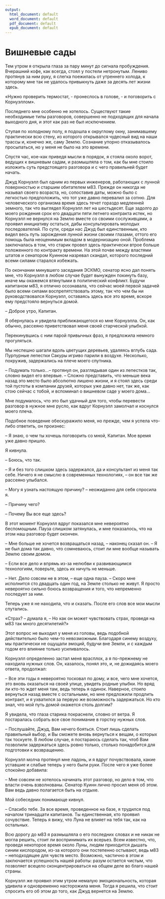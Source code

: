 ```yaml
---
output:
  html_document: default
  word_document: default
  pdf_document: default
  epub_document: default
---
```


# Вишневые сады {#01}

Тем утром я открыла глаза за пару минут до сигнала пробуждения. Вчерашний кофе, как всегда, стоял у постели нетронутым. Лениво протянув за ним руку, я слегка поежилась от утреннего холода, к которому мне так не удалось привыкнуть даже за десять лет жизни здесь.

«Нужно проверить термостат, - пронеслось в голове, - и поговорить с Корнуэллом».

Последнего мне особенно не хотелось. Существуют такие необходимые типы разговоров, совершенно не подходящих для начала выходного дня, и этот как раз не был исключением.

Ступая по холодному полу, я подошла к округлому окну, занимавшему практически всю стену, из которого открывался чудесный вид на наши трассы и, конечно же, саму Землю. Сознание упорно отказывалось просыпаться, но у меня не было на это времени.

Спустя час, кое-как приведя мысли в порядок, я стояла около ворот, ведущих к вишневым садам, и размышляла о том, как бы мне стоило изложить суть предстоящего разговора и с чего правильней будет начать.

Джуд Корнуэлл был одним из первых инженеров, работающих с лунной поверхностью и старшим обитателем м83. Прежде он никогда не называл своего возраста, но, сопоставив даты, можно было с легкостью предположить, что тот уже давно перевалил за сотню. Для человеческого организма время здесь течет гораздо медленней земного, так что выглядел Корнуэлл лет на шестьдесят. Еще задолго до моего рождения срок его двадцати пяти летнего контракта истек, но Корнуэлл не вернулся на Землю вместе со своими сослуживцами, а проявил инициативу остаться, дабы консультировать молодых последователей. По сути, среди нас Джуд был единственным, кто видел весь путь зарождения лунной жизни своими глазами, оттого его помощь была неоценимым вкладом в модернизацию оной. Проблема заключалась в том, что старик провел здесь практически втрое больше положенного по контракту времени. На этой почве между властями штатов и сенатором Куинном назревал скандал, которого последний всеми силами старался избежать.

По окончании минувшего заседания ЭСКМО, сенатор ясно дал понять мне, что Корнуэлл в любом случае будет вынужден покинуть базу, иначе мы окажемся втянутыми в политический конфликт. Будучи капитаном м83, я отлично осознавала, что сейчас моей первой задачей было всеми силами воспрепятствовать этому, так что чем бы ни руководствовался Корнуэлл, оставаясь здесь все это время, вскоре ему предстояло вернуться домой.

– Доброе утро, Капитан. 

Я обернулась и увидела приближающегося ко мне Корнуэлла. Он, как обычно, рассеяно приветствовал меня своей старческой улыбкой.

Перекинувшись с ним парой привычных фраз, я предложила немного прогуляться.

Мы неспешно шагали вдоль цветущих деревьев, удаляясь вглубь сада. Пурпурные лепестки Сакуры игриво парили в воздухе. Несколько, покружив, задержались на плече моего спутника.

– Подумать только…– протянул он, разглядывая один из лепестков так, словно видел его впервые. – Сложно представить, что меньше века назад это место было абсолютно лишено жизни, и я стоял здесь среди той пустоты в компании друзей, которых уже давно нет, так же, как стою сейчас с тобой, и вспоминал о вишневом саде у моего дома…

Мне подумалось, что это был удачный для того, чтобы перевести разговор в нужное мне русло, как вдруг Корнуэлл замолчал и коснулся моего плеча.

Подобное поведение обескуражило меня, но прежде, чем я успела что-либо ответить, он произнес:

– Я знаю, о чем ты хочешь поговорить со мной, Капитан. Мое время уже давно пришло.

Я кивнула.

– Боюсь, что так.

– Я и без того слишком здесь задержался, да и консультант из меня так себе. Ничего я не смыслю в современных технологиях, – он все так же рассеяно улыбался.

– Могу я узнать настоящую причину? – неожиданно для себя спросила я.

– Причину чего?

– Почему Вы все еще здесь?

В этот момент Корнуэлл вдруг показался мне невероятно беспомощным. Пауза слишком затянулась, и мне показалось, что на этом наш разговор будет окончен.

– Мне больше не хочется возвращаться назад, – наконец сказал он. – Я не был дома так давно, что сомневаюсь, стоит ли мне вообще называть Землю своим домом.

– Если все дело и впрямь из-за нелюбви к развивающимся технологиям, поверьте, здесь их ничуть не меньше.

– Нет. Дело совсем не в этом, – еще одна пауза. – Скоро мне исполнится сто двадцать один год, на Земле столько не живут. Я просто невероятно сильно боюсь возвращения и того, что непременно последует за ним.

Теперь уже я не находила, что и сказать. После его слов все мои мысли спутались.

«Страх? – думала я, – Но как он может чувствовать страх, проведя на м83 так много десятилетий?»

Этот вопрос не выходил у меня из головы, ведь подобной действительно было чем-то невозможным. Благодаря синему воздуху, мы практически не ощущали эмоций, будучи вне Земли, и с каждым годом его влияние только усиливалось.

Корнуэлл определенно застал меня врасплох, а я по-прежнему не находила нужных слов. Он, казалось, понял это, и, не дожидаясь моего ответа, продолжал:

– Все эти годы я невероятно тосковал по дому, и все, чего мне хочется, это вновь оказаться на своей улице, увидеть родные улыбки. Но вряд ли кто-то ждет меня там, ведь теперь я одинок. Наверное, стоило вернуться назад вместе с остальными, но мне предложили продлить контракт, и я ухватился за первую же возможность задержаться. Но кто знал, что мой путь домой окажется столь долгим?

Я увидела, что глаза старика покраснели, словно от ветра. Я постаралась собрать все свое понимание в горстку нужных слов.

– Послушайте, Джуд, Вам нечего бояться. Стоит лишь сделать правильный выбор, и Вы сможете вновь вернуться к вещам, о которых так тоскуете. В любом случае, я постараюсь сделать так, чтоб Вам позволили задержаться здесь ровно только, столько понадобится для подготовки к возвращению.

Корнуэлл молча протянул мне ладонь, и я вдруг почувствовала, какие уставшие и слабые теперь у него были руки. После чего я уже более спокойно добавила:

– Мне совсем не хотелось начинать этот разговор, но дело в том, что власти очень взволнованы. Сенатор Куинн лично просил меня об этом. Вам ведь давно полагается быть на отдыхе.

Мой собеседник понимающе кивнул.

– Спасибо тебе. За все время, проведенное на базе, я трудился под началом тринадцати капитанов. Ты единственная, кто проявил сочувствие. Теперь я вижу, что Луна не влияет на тебя так, как на остальных.

Всю дорогу до м83 я размышляла о его последних словах и не никак не могла решить, стоит ли воспринимать их всерьез. Всем известно, что, проведя некоторое время около Луны, людям приходится дышать синим кислородом, из-за которого они постепенно остывают, ведь м83 – неподходящее для чувств место. Возможно, частично в этом и заключается успешность нашей работы: разум остается чистым, что позволяет всецело сконцентрироваться на общем деле во благо нашей страны.

Корнуэлл же проявил этим утром немалую эмоциональность, которая удивила и одновременно насторожила меня. Тогда я решила, что стоит спросить его об этом до того, как Джуд вернется на Землю.